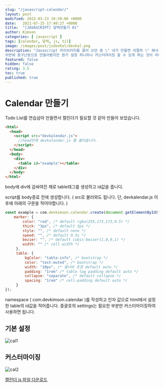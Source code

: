 ```yaml
---
slug: "/javascript-calendar/"
layout: post
modified: 2022-03-23 19:39:06 +0000
date:   2021-07-15 17:40:27 +0000
title:  "[JAVASCRIPT] 달력만들기 01"
author: Kimson
categories: [ javascript ]
tags: [calendar, 달력, js, til]
image: /images/post/jsdevKal/devkal.png
description: "Javascript 라이브러리를 끌어 쓰던 중 \" 내가 만들면 어떨까 \" 해서 작업을 하게 되었습니다.
저번에 중구난방으로 만들어봤지만 뭔가 설정 하나하나 커스터마이징 할 수 있게 하는 것이 라이브러리들의 특징이 아닐까 싶어 열심히 라이브러리 구조를 베끼고 관찰하면서 지금의 초본이 만들어졌습니다."
featured: false
hidden: false
rating: 3.5
toc: true
published: true
---
```


# Calendar 만들기

Todo List를 연습삼아 만들면서 캘린더가 필요할 것 같아 만들어 보았습니다.

```html
<html>
  <head>
    <script src="devkalendar.js">
      //head안에 devkalendar.js 를 불러옵니다.
    </script>
  </head>
  <body>
    <div>
      <table id="example"></table>
    </div>
  </body>
</html>
```

body에 div에 감싸여진 채로 table태그를 생성하고 id값을 줍니다.

script를 body종료 전에 생성합니다. ( src로 불러와도 됩니다. 단, devkalendar.js 이후에 아래의 구문을 적어야합니다. )

```javascript
const example = com.devkimson.calendar.create(document.getElementById("example")||"example",{
    marker: {
        color: "red", /* default rgba(255,173,173,0.5) */
        thick: "3px", /* default 3px */
        style: "", /* default none */
        speed: "", /* default 0.5s */
        bezier: "", /* default cubic-bezier(1,0,0,1) */
        width: "" /* cell width */
     },
     table: {
         bgColor: "table-info", /* bootstrap */
         color: "text-muted", /* bootstrap */
         width: "10px", /* 셀너비 조정 default auto */
         padding: "1rem" /* table tag padding default auto */
         collapse: "separate", /* default collapse */
         spacing: "1rem" /* cell-padding default auto */
     }
});
```

namespace ( com.devkimson.calendar )를 작성하고 인자 값으로 html에서 설정한 table의 id값을 적어줍니다.
중괄호의 settings는 필요한 부분만 커스터마이징하여 사용하면 됩니다.

## 기본 설정

![cal1](/images/post/jsdevKal/devkal.png)

## 커스터마이징

![cal2](/images/post/jsdevKal/devkal-2.png)

<a href='/download/kalendarJS.zip' download>
  캘린더 js 파일 다운로드
</a>
